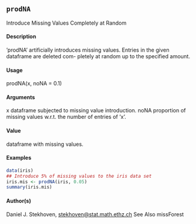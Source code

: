 ## ``prodNA``
Introduce Missing Values Completely at Random

#### Description
’prodNA’ artificially introduces missing values. Entries in the given dataframe are deleted com-
pletely at random up to the specified amount.

#### Usage
prodNA(x, noNA = 0.1)

#### Arguments
x dataframe subjected to missing value introduction.
noNA proportion of missing values w.r.t. the number of entries of ’x’.

#### Value
dataframe with missing values.

#### Examples
```r
data(iris)
## Introduce 5% of missing values to the iris data set
iris.mis <- prodNA(iris, 0.05)
summary(iris.mis)
```


#### Author(s)
Daniel J. Stekhoven, <stekhoven@stat.math.ethz.ch>
See Also
missForest
